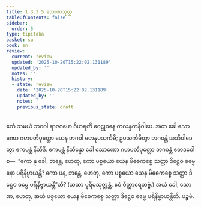 ```yaml
---
title: 1.3.3.5 သောဏသုတ္တ
tableOfContents: false
sidebar:
  order: 5
type: tipitaka
basket: su
book: sn
review:
  current: review
  updated: '2025-10-20T15:22:02.131189'
  updated_by: ''
  notes: ''
  history:
  - state: review
    date: '2025-10-20T15:22:02.131189'
    updated_by: ''
    notes: ''
    previous_state: draft
---
```



<DynamicBreadcrumb />


<ReviewStatus review={frontmatter.review} showDetails={true} />

<HypothesisAnnotation frontmatter={frontmatter} />

<Division number="128" book="sn" e="ch" v="18" p="299">

<Paragraph number="739" book="sn">
ဧကံ သမယံ ဘဂဝါ ရာဇဂဟေ ဝိဟရတိ ဝေဠုဝနေ ကလန္ဒကနိဝါပေ. အထ ခေါ သောဏော ဂဟပတိပုတ္တော ယေန ဘဂဝါ တေနုပသင်္ကမိ; ဥပသင်္ကမိတွာ ဘဂဝန္တံ အဘိဝါဒေတွာ ဧကမန္တံ နိသီဒိ. ဧကမန္တံ နိသိန္နော ခေါ သောဏော ဂဟပတိပုတ္တော ဘဂဝန္တံ ဧတဒဝေါစ—  “ကော နု ခေါ, ဘန္တေ, ဟေတု, ကော ပစ္စယော ယေန မိဓေကစ္စေ သတ္တာ ဒိဋ္ဌေဝ ဓမ္မေ နော ပရိနိဗ္ဗာယန္တိ? ကော ပန, ဘန္တေ, ဟေတု, ကော ပစ္စယော ယေန မိဓေကစ္စေ သတ္တာ ဒိဋ္ဌေဝ ဓမ္မေ ပရိနိဗ္ဗာယန္တီ”တိ? (ယထာ ပုရိမသုတ္တန္တံ, ဧဝံ ဝိတ္ထာရေတဗ္ဗံ.) အယံ ခေါ, သောဏ, ဟေတု, အယံ ပစ္စယော ယေန မိဓေကစ္စေ သတ္တာ ဒိဋ္ဌေဝ ဓမ္မေ ပရိနိဗ္ဗာယန္တီတိ.

</Paragraph>
</Division>

<Paragraph number="740" type="center" book="sn">
ပဉ္စမံ.
</Paragraph>